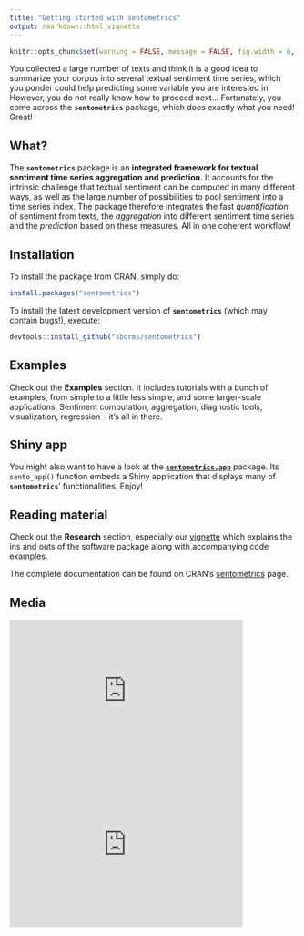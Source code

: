 ```yaml
---
title: "Getting started with sentometrics"
output: rmarkdown::html_vignette
---
```


```r
knitr::opts_chunk$set(warning = FALSE, message = FALSE, fig.width = 6, fig.height = 4, fig.align = "center")
```

You collected a large number of texts and think it is a good idea to summarize your corpus into several textual sentiment time series, which you ponder could help predicting some variable you are interested in. However, you do not really know how to proceed next... Fortunately, you come across the **`sentometrics`** package, which does exactly what you need! Great!

## What?

The **`sentometrics`** package is an **integrated framework for textual sentiment time series aggregation and prediction**. It accounts for the intrinsic challenge that textual sentiment can be computed in many different ways, as well as the large number of possibilities to pool sentiment into a time series index. The package therefore integrates the fast _quantification_ of sentiment from texts, the _aggregation_ into different sentiment time series and the _prediction_ based on these measures. All in one coherent workflow!

## Installation

To install the package from CRAN, simply do:

```r
install.packages("sentometrics")
```

To install the latest development version of **`sentometrics`** (which may contain bugs!), execute:

```r
devtools::install_github("sborms/sentometrics")
```

## Examples

Check out the **Examples** section. It includes tutorials with a bunch of examples, from simple to a little less simple, and some larger-scale applications. Sentiment computation, aggregation, diagnostic tools, visualization, regression -- it's all in there.

## Shiny app

You might also want to have a look at the [**`sentometrics.app`**](https://github.com/sborms/sentometrics.app) package. Its `sento_app()` function embeds a Shiny application that displays many of **`sentometrics`**' functionalities. Enjoy!

## Reading material

Check out the **Research** section, especially our [vignette](https://ssrn.com/abstract=3067734) which explains the ins and outs of the software package along with accompanying code examples. 

The complete documentation can be found on CRAN's [sentometrics](https://CRAN.R-project.org/package=sentometrics) page.

## Media

<p float="left">
<iframe width="410" height="270" src="https://www.youtube.com/embed/KC8LSBNvZrQ" frameborder="0" allow="autoplay; encrypted-media" allowfullscreen></iframe>
<iframe width="410" height="270" src="https://www.youtube.com/embed/nAlHzz4CP9E" frameborder="0" allow="autoplay; encrypted-media" allowfullscreen></iframe>
</p>

